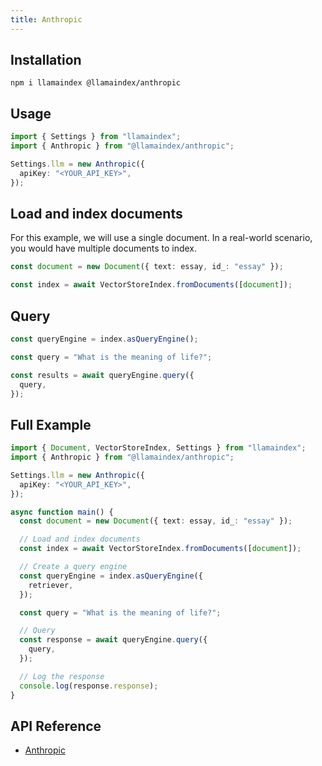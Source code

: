 ```yaml
---
title: Anthropic
---
```


## Installation

```shell tab="npm"
npm i llamaindex @llamaindex/anthropic
```

## Usage

```ts
import { Settings } from "llamaindex";
import { Anthropic } from "@llamaindex/anthropic";

Settings.llm = new Anthropic({
  apiKey: "<YOUR_API_KEY>",
});
```

## Load and index documents

For this example, we will use a single document. In a real-world scenario, you would have multiple documents to index.

```ts
const document = new Document({ text: essay, id_: "essay" });

const index = await VectorStoreIndex.fromDocuments([document]);
```

## Query

```ts
const queryEngine = index.asQueryEngine();

const query = "What is the meaning of life?";

const results = await queryEngine.query({
  query,
});
```

## Full Example

```ts
import { Document, VectorStoreIndex, Settings } from "llamaindex";
import { Anthropic } from "@llamaindex/anthropic";

Settings.llm = new Anthropic({
  apiKey: "<YOUR_API_KEY>",
});

async function main() {
  const document = new Document({ text: essay, id_: "essay" });

  // Load and index documents
  const index = await VectorStoreIndex.fromDocuments([document]);

  // Create a query engine
  const queryEngine = index.asQueryEngine({
    retriever,
  });

  const query = "What is the meaning of life?";

  // Query
  const response = await queryEngine.query({
    query,
  });

  // Log the response
  console.log(response.response);
}
```

## API Reference

- [Anthropic](/typescript/framework-api-reference/classes/anthropic/)
